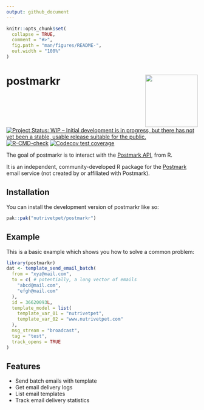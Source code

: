 ```yaml
---
output: github_document
---
```


<!-- README.md is generated from README.Rmd. Please edit that file -->

```r
knitr::opts_chunk$set(
  collapse = TRUE,
  comment = "#>",
  fig.path = "man/figures/README-",
  out.width = "100%"
)
```

# postmarkr <img src="man/figures/logo.png" align="right" height="138" />

<!-- badges: start -->
[![Project Status: WIP – Initial development is in progress, but there has not yet been a stable, usable release suitable for the public.](https://www.repostatus.org/badges/latest/wip.svg)](https://www.repostatus.org/#wip)
[![R-CMD-check](https://github.com/andreranza/postmarkr/actions/workflows/R-CMD-check.yaml/badge.svg)](https://github.com/andreranza/postmarkr/actions/workflows/R-CMD-check.yaml)
[![Codecov test coverage](https://codecov.io/gh/nutrivetpet/postmarkr/graph/badge.svg)](https://app.codecov.io/gh/nutrivetpet/postmarkr)
<!-- badges: end -->

The goal of postmarkr is to interact with the [Postmark API](https://postmarkapp.com/developer), from R.

It is an independent, community-developed R package for the [Postmark](https://postmarkapp.com) email service (not created by or affiliated with Postmark).

## Installation

You can install the development version of postmarkr like so:

``` r
pak::pak("nutrivetpet/postmarkr")
```

## Example

This is a basic example which shows you how to solve a common problem:

```r
library(postmarkr)
dat <- template_send_email_batch(
  from = "xyz@mail.com",
  to = c( # potentially, a long vector of emails
    "abcd@mail.com",
    "efgh@mail.com"
  ),
  id = 36620093L,
  template_model = list(
    template_var_01 = "nutrivetpet",
    template_var_02 = "www.nutrivetpet.com"
  ),
  msg_stream = "broadcast",
  tag = "test",
  track_opens = TRUE
)
```

## Features

- Send batch emails with template
- Get email delivery logs
- List email templates
- Track email delivery statistics

